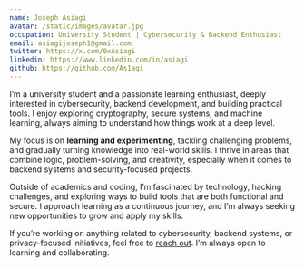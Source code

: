 ```yaml
---
name: Joseph Asiagi
avatar: /static/images/avatar.jpg
occupation: University Student | Cybersecurity & Backend Enthusiast
email: asiagijoseph1@gmail.com
twitter: https://x.com/0xAsiagi
linkedin: https://www.linkedin.com/in/asiagi
github: https://github.com/As1agi
---
```


I’m a university student and a passionate learning enthusiast, deeply interested in cybersecurity, backend development, and building practical tools. I enjoy exploring cryptography, secure systems, and machine learning, always aiming to understand how things work at a deep level.

My focus is on **learning and experimenting**, tackling challenging problems, and gradually turning knowledge into real-world skills. I thrive in areas that combine logic, problem-solving, and creativity, especially when it comes to backend systems and security-focused projects.

Outside of academics and coding, I’m fascinated by technology, hacking challenges, and exploring ways to build tools that are both functional and secure. I approach learning as a continuous journey, and I’m always seeking new opportunities to grow and apply my skills.

If you’re working on anything related to cybersecurity, backend systems, or privacy-focused initiatives, feel free to [reach out](https://forms.gle/xzNLePfdqVGFB9HF6). I’m always open to learning and collaborating.
